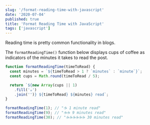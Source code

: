 ```yaml
---
slug: '/format-reading-time-with-javascript'
date: '2020-07-04'
published: true
title: 'Format Reading Time with JavaScript'
tags: ['javascript']
---
```


Reading time is pretty common functionality in blogs.

The `formatReadingTime()` function below displays cups of coffee as indicators of the minutes it takes to read the post.

```js
function formatReadingTime(timeToRead) {
  const minutes = `${timeToRead > 1 ? `minutes` : `minute`}`;
  const cups = Math.round(timeToRead / 5);

  return `${new Array(cups || 1)
    .fill('☕️')
    .join('')} ${timeToRead} ${minutes} read`;
}

formatReadingTime(1); // "☕️ 1 minute read"
formatReadingTime(9); // "☕️☕️ 9 minutes read"
formatReadingTime(30); // "☕️☕️☕️☕️☕️☕️ 30 minutes read"
```
